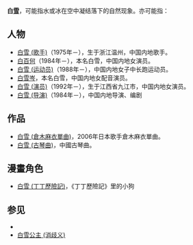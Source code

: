 '''白[[雪|雪]]'''，可能指水或冰在空中凝结落下的自然现象。亦可能指：

==人物==
* [[白雪_(歌手)|白雪 (歌手)]]（1975年－），生于浙江温州，中国内地歌手。
* [[白百何|白百何]]（1984年－），本名白雪，中国内地女演员。
* [[白雪_(运动员)|白雪 (运动员)]]（1988年－），中国内地女子中长跑运动员。
* [[白雪岑|白雪岑]]，本名白雪，中国内地女配音演员。
* [[白雪_(演员)|白雪 (演员)]]（1992年－），生于江西省九江市，中国内地女演员。
* [[白雪_(导演)|白雪 (导演)]]（1984年－），中国内地导演、编剧

==作品==
* [[白雪_(倉木麻衣單曲)|白雪 (倉木麻衣單曲)]]，2006年日本歌手倉木麻衣單曲。
* [[白雪_(古琴曲)|白雪 (古琴曲)]]，中國古琴曲。

==漫畫角色==
* [[白雪_(丁丁歷險記)|白雪 (丁丁歷險記)]]，《丁丁歷險記》里的小狗
==参见==
*{{Lookfrom|白雪}}
* [[白雪公主_(消歧义)|白雪公主 (消歧义)]]

{{disambig|Cat=二字消歧义|B白}}